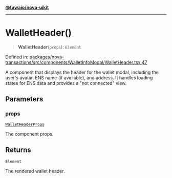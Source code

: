 [**@tuwaio/nova-uikit**](../../../README.md)

***

# WalletHeader()

> **WalletHeader**(`props`): `Element`

Defined in: [packages/nova-transactions/src/components/WalletInfoModal/WalletHeader.tsx:47](https://github.com/TuwaIO/nova-uikit/blob/a6935ad165181db46094cc50c0501928d06a176c/packages/nova-transactions/src/components/WalletInfoModal/WalletHeader.tsx#L47)

A component that displays the header for the wallet modal, including the user's avatar,
ENS name (if available), and address. It handles loading states for ENS data and
provides a "not connected" view.

## Parameters

### props

[`WalletHeaderProps`](../interfaces/WalletHeaderProps.md)

The component props.

## Returns

`Element`

The rendered wallet header.

